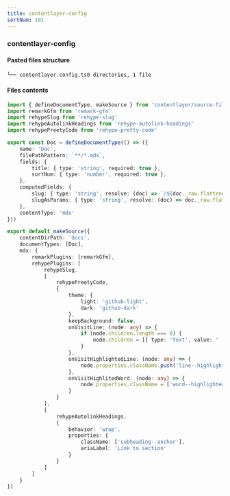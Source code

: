 ```yaml
---
title: contentlayer-config
sortNum: 101
---
```

### contentlayer-config

#### Pasted files structure
```bash
└── contentlayer.config.ts0 directories, 1 file
```
#### Files contents
```ts title="./contentlayer.config.ts"
import { defineDocumentType, makeSource } from 'contentlayer/source-files'
import remarkGfm from 'remark-gfm'
import rehypeSlug from 'rehype-slug'
import rehypeAutolinkHeadings from 'rehype-autolink-headings'
import rehypePreetyCode from 'rehype-pretty-code'

export const Doc = defineDocumentType(() => ({
    name: 'Doc',
    filePathPattern: `**/*.mdx`,
    fields: {
        title: { type: 'string', required: true },
        sortNum: { type: 'number', required: true },
    },
    computedFields: {
        slug: { type: 'string', resolve: (doc) => `/${doc._raw.flattenedPath}` },
        slugAsParams: { type: 'string', resolve: (doc) => doc._raw.flattenedPath.split('/').slice(1).join('/') },
    },
    contentType: 'mdx'
}))

export default makeSource({
    contentDirPath: 'docs',
    documentTypes: [Doc],
    mdx: {
        remarkPlugins: [remarkGfm],
        rehypePlugins: [
            rehypeSlug,
            [
                rehypePreetyCode,
                {
                    theme: {
                        light: 'github-light',
                        dark: 'github-dark'
                    },
                    keepBackground: false,
                    onVisitLine: (node: any) => {
                        if (node.children.length === 0) {
                            node.children = [{ type: 'text', value: ' ' }]
                        }
                    },
                    onVisitHighlightedLine: (node: any) => {
                        node.properties.className.push('line--highlighted')
                    },
                    onVisitHighlitedWord: (node: any) => {
                        node.properties.className = ['word--highlighted']
                    }
                }
            ],
            [
                rehypeAutolinkHeadings,
                {
                    behavior: 'wrap',
                    properties: {
                        className: ['subheading--anchor'],
                        ariaLabel: 'Link to section'
                    }
                }
            ]
        ]
    }
})
```
